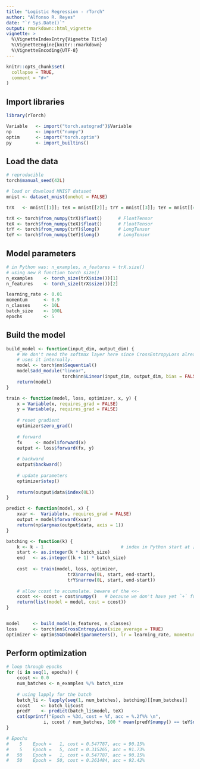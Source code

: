 ```yaml
---
title: "Logistic Regression - rTorch"
author: "Alfonso R. Reyes"
date: "`r Sys.Date()`"
output: rmarkdown::html_vignette
vignette: >
  %\VignetteIndexEntry{Vignette Title}
  %\VignetteEngine{knitr::rmarkdown}
  %\VignetteEncoding{UTF-8}
---
```


```r
knitr::opts_chunk$set(
  collapse = TRUE,
  comment = "#>"
)
```

## Import libraries

```r
library(rTorch)

Variable   <- import("torch.autograd")$Variable
np         <- import("numpy")
optim      <- import("torch.optim") 
py         <- import_builtins()
```


## Load the data

```r
# reproducible
torch$manual_seed(42L)

# load or download MNIST dataset
mnist <- dataset_mnist(onehot = FALSE)

trX   <- mnist[[1]]; teX = mnist[[2]]; trY = mnist[[3]]; teY = mnist[[4]]

trX <- torch$from_numpy(trX)$float()      # FloatTensor
teX <- torch$from_numpy(teX)$float()      # FloatTensor
trY <- torch$from_numpy(trY)$long()       # LongTensor
teY <- torch$from_numpy(teY)$long()       # LongTensor
```

## Model parameters
```r
# in Python was: n_examples, n_features = trX.size()
# using new R function torch_size()
n_examples    <- torch_size(trX$size())[1]
n_features    <- torch_size(trX$size())[2]

learning_rate <- 0.01
momentum      <- 0.9
n_classes     <- 10L
batch_size    <- 100L
epochs        <- 5
```


## Build the model

```r
build_model <- function(input_dim, output_dim) {
    # We don't need the softmax layer here since CrossEntropyLoss already
    # uses it internally.
    model <- torch$nn$Sequential()
    model$add_module("linear",
                     torch$nn$Linear(input_dim, output_dim, bias = FALSE))
    return(model)
}

train <- function(model, loss, optimizer, x, y) {
    x = Variable(x, requires_grad = FALSE)
    y = Variable(y, requires_grad = FALSE)
    
    # reset gradient
    optimizer$zero_grad()
    
    # forward
    fx     <- model$forward(x)
    output <- loss$forward(fx, y)
    
    # backward
    output$backward()
    
    # update parameters
    optimizer$step()
    
    return(output$data$index(0L))
}

predict <- function(model, x) {
    xvar <-  Variable(x, requires_grad = FALSE)
    output = model$forward(xvar)
    return(np$argmax(output$data, axis = 1))
}

batching <- function(k) {
    k <- k - 1                             # index in Python start at [0]
    start <- as.integer(k * batch_size)
    end   <- as.integer((k + 1) * batch_size)
    
    cost  <- train(model, loss, optimizer,
                       trX$narrow(0L, start, end-start),
                       trY$narrow(0L, start, end-start))
    
    # allow ccost to accumulate. beware of the <<-
    ccost <<- ccost + cost$numpy()   # because we don't have yet `+` func
    return(list(model = model, cost = ccost))
}


model     <- build_model(n_features, n_classes)
loss      <- torch$nn$CrossEntropyLoss(size_average = TRUE)
optimizer <- optim$SGD(model$parameters(), lr = learning_rate, momentum = momentum)
```


## Perform optimization

```r
# loop through epochs
for (i in seq(1, epochs)) {
    ccost <- 0.0
    num_batches <- n_examples %/% batch_size
    
    # using lapply for the batch
    batch_li <- lapply(seq(1, num_batches), batching)[[num_batches]]
    ccost    <- batch_li$cost
    predY    <- predict(batch_li$model, teX)
    cat(sprintf("Epoch = %3d, cost = %f, acc = %.2f%% \n",
              i, ccost / num_batches, 100 * mean(predY$numpy() == teY$numpy())))
}

# Epochs
#    5    Epoch =   1, cost = 0.547787, acc = 90.15% 
#    5    Epoch =   5, cost = 0.315265, acc = 91.73%
#   50    Epoch =   1, cost = 0.547787, acc = 90.15% 
#   50    Epoch =  50, cost = 0.261484, acc = 92.42% 
```


